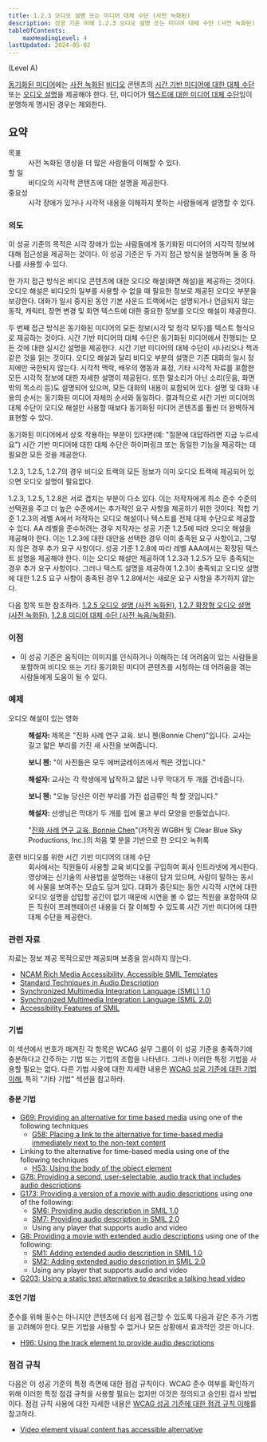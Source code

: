 ```yaml
---
title: 1.2.3 오디오 설명 또는 미디어 대체 수단 (사전 녹화된)
description: 성공 기준 이해 1.2.3 오디오 설명 또는 미디어 대체 수단 (사전 녹화된)
tableOfContents:
    maxHeadingLevel: 4
lastUpdated: 2024-05-02
---
```



(Level A)

<Card title="성공 기준(SC)">

[동기화된 미디어](../../../../glossary/synchronized-media)에는 [사전 녹화된](../../../../glossary/prerecorded) [비디오](../../../../glossary/video) 콘텐츠의 [시간 기반 미디어에 대한 대체 수단](../../../../glossary/alternative-for-time-based-media) 또는 [오디오 설명](../../../../glossary/audio-description)을 제공해야 한다. 단, 미디어가 [텍스트에 대한 미디어 대체 수단](../../../../glossary/media-alternative-for-text)임이 분명하게 명시된 경우는 제외한다.

</Card>


## 요약

<dl>
<dt>목표</dt>
<dd>사전 녹화된 영상을 더 많은 사람들이 이해할 수 있다.</dd>
<dt>할 일</dt>
<dd>비디오의 시각적 콘텐츠에 대한 설명을 제공한다.</dd>
<dt>중요성</dt>
<dd>시각 장애가 있거나 시각적 내용을 이해하지 못하는 사람들에게 설명할 수 있다.</dd>
</dl>

### 의도

이 성공 기준의 목적은 시각 장애가 있는 사람들에게 동기화된 미디어의 시각적 정보에 대해 접근성을 제공하는 것이다. 이 성공 기준은 두 가지 접근 방식을 설명하며 둘 중 하나를 사용할 수 있다.

한 가지 접근 방식은 비디오 콘텐츠에 대한 오디오 해설(화면 해설)을 제공하는 것이다. 오디오 해설은 비디오의 일부를 사용할 수 없을 때 필요한 정보로 제공된 오디오 부분을 보강한다. 대화가 일시 중지된 동안 기본 사운드 트랙에서는 설명되거나 언급되지 않는 동작, 캐릭터, 장면 변경 및 화면 텍스트에 대한 중요한 정보를 오디오 해설이 제공한다.

두 번째 접근 방식은 동기화된 미디어의 모든 정보(시각 및 청각 모두)를 텍스트 형식으로 제공하는 것이다. 시간 기반 미디어의 대체 수단은 동기화된 미디어에서 진행되는 모든 것에 대한 실시간 설명을 제공한다. 시간 기반 미디어의 대체 수단이 시나리오나 책과 같은 것을 읽는 것이다. 오디오 해설과 달리 비디오 부분의 설명은 기존 대화의 일시 정지에만 국한되지 않는다. 시각적 맥락, 배우의 행동과 표정, 기타 시각적 자료를 포함한 모든 시각적 정보에 대한 자세한 설명이 제공된다. 또한 말소리가 아닌 소리(웃음, 화면 밖의 목소리 등)도 설명되어 있으며, 모든 대화의 내용이 포함되어 있다. 설명 및 대화 내용의 순서는 동기화된 미디어 자체의 순서와 동일하다. 결과적으로 시간 기반 미디어의 대체 수단이 오디오 해설만 사용할 때보다 동기화된 미디어 콘텐츠를 훨씬 더 완벽하게 표현할 수 있다.

동기화된 미디어에서 상호 작용하는 부분이 있다면(예: "질문에 대답하려면 지금 누르세요") 시간 기반 미디어에 대한 대체 수단은 하이퍼링크 또는 동일한 기능을 제공하는 데 필요한 모든 것을 제공한다.

<Card title="참고">

1.2.3, 1.2.5, 1.2.7의 경우 비디오 트랙의 모든 정보가 이미 오디오 트랙에 제공되어 있으면 오디오 설명이 필요없다.

1.2.3, 1.2.5, 1.2.8은 서로 겹치는 부분이 다소 있다. 이는 저작자에게 최소 준수 수준의 선택권을 주고 더 높은 수준에서는 추가적인 요구 사항을 제공하기 위한 것이다. 적합 기준 1.2.3의 레벨 A에서 저작자는 오디오 해설이나 텍스트를 전체 대체 수단으로 제공할 수 있다. AA 레벨을 준수하려는 경우 저작자는 성공 기준 1.2.5에 따라 오디오 해설을 제공해야 한다. 이는 1.2.3에 대한 대안을 선택한 경우 이미 충족된 요구 사항이고, 그렇지 않은 경우 추가 요구 사항이다. 성공 기준 1.2.8에 따라 레벨 AAA에서는 확장된 텍스트 설명을 제공해야 한다. 이는 오디오 해설만 제공하여 1.2.3과 1.2.5가 모두 충족되는 경우 추가 요구 사항이다. 그러나 텍스트 설명을 제공하여 1.2.3이 충족되고 오디오 설명에 대한 1.2.5 요구 사항이 충족된 경우 1.2.8에서는 새로운 요구 사항을 추가하지 않는다.

</Card>

다음 항목 또한 참조하라. [1.2.5 오디오 설명 (사전 녹화된)](audio-description-prerecorded), [1.2.7 확장형 오디오 설명 (사전 녹화된)](extended-audio-description-prerecorded), [1.2.8 미디어 대체 수단 (사전 녹음/녹화된)](media-alternative-prerecorded).

### 이점

*   이 성공 기준은 움직이는 이미지를 인식하거나 이해하는 데 어려움이 있는 사람들을 포함하여 비디오 또는 기타 동기화된 미디어 콘텐츠를 시청하는 데 어려움을 겪는 사람들에게 도움이 될 수 있다.

### 예제

<dl>
    <dt>오디오 해설이 있는 영화</dt>
    <dd>
        <p>
            <strong>해설자: </strong> 제목은 "진화 사례 연구 교육. 보니 첸(Bonnie Chen)"입니다. 교사는 길고 얇은 부리를 가진 새 사진을 보여줍니다.
        </p>
        <p>
            <strong>보니 첸: </strong>"이 사진들은 모두 에버글레이즈에서 찍은 것입니다."
        </p>
        <p>
            <strong>해설자: </strong>교사는 각 학생에게 납작하고 얇은 나무 막대기 두 개를 건네줍니다.
        </p>
        <p>
            <strong>보니 첸: </strong>"오늘 당신은 이런 부리를 가진 섭금류인 척 할 것입니다."
        </p>
        <p>
            <strong>해설자: </strong>선생님은 막대기 두 개를 입에 물고 부리 모양을 만들었습니다.
        </p>
        <p>
            "<a href="https://www.pbs.org/wgbh/evolution/educators/teachstuds/tvideos.html">진화 사례 연구 교육, Bonnie Chen</a>"(저작권 WGBH 및 Clear Blue Sky Productions, Inc.)의 처음 몇 분을 기반으로 한 오디오 녹취록
        </p>
    </dd>
    <dt>훈련 비디오를 위한 시간 기반 미디어의 대체 수단</dt>
    <dd>
        회사에서는 직원들이 사용할 교육 비디오를 구입하여 회사 인트라넷에 게시한다. 영상에는 신기술의 사용법을 설명하는 내용이 담겨 있으며, 사람이 말하는 동시에 사물을 보여주는 모습도 담겨 있다. 대화가 중단되는 동안 시각적 시연에 대한 오디오 설명을 삽입할 공간이 없기 때문에 시연을 볼 수 없는 직원을 포함하여 모든 직원이 프레젠테이션 내용을 더 잘 이해할 수 있도록 시간 기반 미디어에 대한 대체 수단을 제공한다.
    </dd>
</dl>

### 관련 자료

자료는 정보 제공 목적으로만 제공되며 보증을 암시하지 않는다.

*   [NCAM Rich Media Accessibility, Accessible SMIL Templates](http://ncam.wgbh.org/invent_build/web_multimedia/accessible-digital-media-guide/guideline-h-multimedia#techH12)
*   [Standard Techniques in Audio Description](http://joeclark.org/access/description/ad-principles.html)
*   [Synchronized Multimedia Integration Language (SMIL) 1.0](https://www.w3.org/TR/REC-smil/)
*   [Synchronized Multimedia Integration Language (SMIL 2.0)](https://www.w3.org/TR/SMIL/)
*   [Accessibility Features of SMIL](https://www.w3.org/TR/SMIL-access/)

### 기법

이 섹션에서 번호가 매겨진 각 항목은 WCAG 실무 그룹이 이 성공 기준을 충족하기에 충분하다고 간주하는 기법 또는 기법의 조합을 나타낸다. 그러나 이러한 특정 기법을 사용할 필요는 없다. 다른 기법 사용에 대한 자세한 내용은 [WCAG 성공 기준에 대한 기법 이해](../understanding-techniques), 특히 "기타 기법" 섹션을 참고하라.

#### 충분 기법

*   [G69: Providing an alternative for time based media](https://www.w3.org/WAI/WCAG22/Techniques/general/G69) using one of the following techniques
    *   [G58: Placing a link to the alternative for time-based media immediately next to the non-text content](https://www.w3.org/WAI/WCAG22/Techniques/general/G58)
*   Linking to the alternative for time-based media using one of the following techniques
    *   [H53: Using the body of the object element](https://www.w3.org/WAI/WCAG22/Techniques/html/H53)
*   [G78: Providing a second, user-selectable, audio track that includes audio descriptions](https://www.w3.org/WAI/WCAG22/Techniques/general/G78)
*   [G173: Providing a version of a movie with audio descriptions](https://www.w3.org/WAI/WCAG22/Techniques/general/G173) using one of the following:
    *   [SM6: Providing audio description in SMIL 1.0](https://www.w3.org/WAI/WCAG22/Techniques/smil/SM6)
    *   [SM7: Providing audio description in SMIL 2.0](https://www.w3.org/WAI/WCAG22/Techniques/smil/SM7)
    *   Using any player that supports audio and video
*   [G8: Providing a movie with extended audio descriptions](https://www.w3.org/WAI/WCAG22/Techniques/general/G8) using one of the following:
    *   [SM1: Adding extended audio description in SMIL 1.0](https://www.w3.org/WAI/WCAG22/Techniques/smil/SM1)
    *   [SM2: Adding extended audio description in SMIL 2.0](https://www.w3.org/WAI/WCAG22/Techniques/smil/SM2)
    *   Using any player that supports audio and video
*   [G203: Using a static text alternative to describe a talking head video](https://www.w3.org/WAI/WCAG22/Techniques/general/G203)

#### 조언 기법

준수를 위해 필수는 아니지만 콘텐츠에 더 쉽게 접근할 수 있도록 다음과 같은 추가 기법을 고려해야 한다. 모든 기법을 사용할 수 없거나 모든 상황에서 효과적인 것은 아니다.

*   [H96: Using the track element to provide audio descriptions](https://www.w3.org/WAI/WCAG22/Techniques/html/H96)

### 점검 규칙

다음은 이 성공 기준의 특정 측면에 대한 점검 규칙이다. WCAG 준수 여부를 확인하기 위해 이러한 특정 점검 규칙을 사용할 필요는 없지만 이것은 정의되고 승인된 검사 방법이다. 점검 규칙 사용에 대한 자세한 내용은 [WCAG 성공 기준에 대한 점검 규칙 이해](understanding-act-rules.html)를 참고하라.

*   [Video element visual content has accessible alternative](https://www.w3.org/WAI/standards-guidelines/act/rules/c5a4ea/proposed/)

